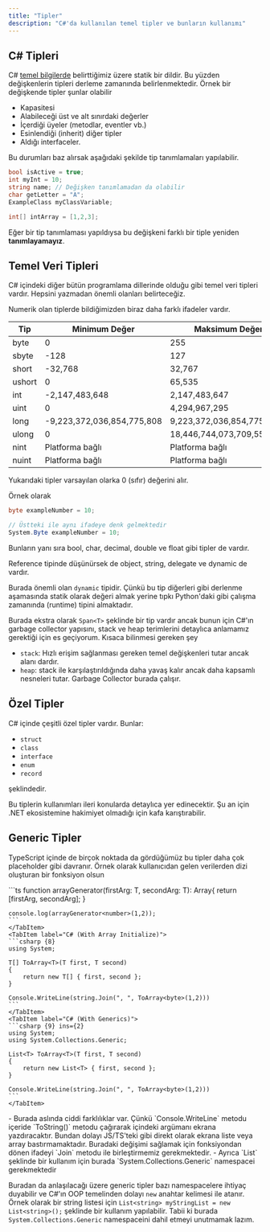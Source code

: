 ```yaml
---
title: "Tipler"
description: "C#'da kullanılan temel tipler ve bunların kullanımı"
---
```




## C# Tipleri

C# [temel bilgilerde](/wiki/dotnet/csharp/temel-bilgiler) belirttiğimiz üzere statik bir dildir. Bu yüzden değişkenlerin tipleri derleme zamanında belirlenmektedir. Örnek bir değişkende tipler şunlar olabilir

- Kapasitesi
- Alabileceği üst ve alt sınırdaki değerler
- İçerdiği üyeler (metodlar, eventler vb.)
- Esinlendiği (inherit) diğer tipler
- Aldığı interfaceler.

Bu durumları baz alırsak aşağıdaki şekilde tip tanımlamaları yapılabilir.

```csharp
bool isActive = true;
int myInt = 10;
string name; // Değişken tanımlamadan da olabilir
char getLetter = "A";
ExampleClass myClassVariable;

int[] intArray = [1,2,3];
```

Eğer bir tip tanımlaması yapıldıysa bu değişkeni farklı bir tiple yeniden **tanımlayamayız**.

## Temel Veri Tipleri

C# içindeki diğer bütün programlama dillerinde olduğu gibi temel veri tipleri vardır. Hepsini yazmadan önemli olanları belirteceğiz.


Numerik olan tiplerde bildiğimizden biraz daha farklı ifadeler vardır.

| Tip | Minimum Değer | Maksimum Değer | C# Karşılığı |
| ---- | -------------- | -------------- | ----------  |
| byte | 0 | 255 | System.Byte |
| sbyte | -128 | 127 | System.Sbyte |
| short | -32,768 | 32,767 | System.Int16 |
| ushort | 0 | 65,535 | System.UInt16 | 
| int | -2,147,483,648 | 2,147,483,647 | System.Int32 |
| uint | 0 | 4,294,967,295 | System.UInt32 | 
| long | -9,223,372,036,854,775,808 | 9,223,372,036,854,775,807 | System.Int64 |
| ulong | 0 | 18,446,744,073,709,551,615 | System.UInt64 |
| nint | Platforma bağlı | Platforma bağlı | System.IntPtr |
| nuint | Platforma bağlı | Platforma bağlı | System.UIntPtr |

Yukarıdaki tipler varsayılan olarka 0 (sıfır) değerini alır.

Örnek olarak

```csharp
byte exampleNumber = 10;

// Üstteki ile aynı ifadeye denk gelmektedir
System.Byte exampleNumber = 10;
```

Bunların yanı sıra bool, char, decimal, double ve float gibi tipler de vardır.

Reference tipinde düşünürsek de object, string, delegate ve dynamic de vardır.

Burada önemli olan `dynamic` tipidir. Çünkü bu tip diğerleri gibi derlenme aşamasında statik olarak değeri almak yerine tıpkı Python'daki gibi çalışma zamanında (runtime) tipini almaktadır.

Burada ekstra olarak `Span<T>` şeklinde bir tip vardır ancak bunun için C#'ın garbage collector yapısını, stack ve heap terimlerini detaylıca anlamamız gerektiği için es geçiyorum. Kısaca bilinmesi gereken şey

- `stack`: Hızlı erişim sağlanması gereken temel değişkenleri tutar ancak alanı dardır.
- `heap`: stack ile karşılaştırıldığında daha yavaş kalır ancak daha kapsamlı nesneleri tutar. Garbage Collector burada çalışır.

## Özel Tipler

C# içinde çeşitli özel tipler vardır. Bunlar:

- `struct`
- `class`
- `interface`
- `enum`
- `record`

şeklindedir.

Bu tiplerin kullanımları ileri konularda detaylıca yer edinecektir. Şu an için .NET ekosistemine hakimiyet olmadığı için kafa karıştırabilir.

## Generic Tipler

TypeScript içinde de birçok noktada da gördüğümüz bu tipler daha çok placeholder gibi davranır. Örnek olarak kullanıcıdan gelen verilerden dizi oluşturan bir fonksiyon olsun 


<Tabs>
    <TabItem label="TS">
    ```ts
    function arrayGenerator<T>(firstArg: T, secondArg: T): Array<T>{
        return [firstArg, secondArg];
    }

    console.log(arrayGenerator<number>(1,2));
    ```
    </TabItem>
    <TabItem label="C# (With Array Initialize)">
    ```csharp {8}
    using System; 

    T[] ToArray<T>(T first, T second)
    {
        return new T[] { first, second };
    }

    Console.WriteLine(string.Join(", ", ToArray<byte>(1,2)))
    ```
    </TabItem>
    <TabItem label="C# (With Generics)">
    ```csharp {9} ins={2}
    using System; 
    using System.Collections.Generic;

    List<T> ToArray<T>(T first, T second)
    {
        return new List<T> { first, second };
    }

    Console.WriteLine(string.Join(", ", ToArray<byte>(1,2)))
    ```
    </TabItem>
</Tabs>


<Aside type='danger' title='Önemli'>
- Burada aslında ciddi farklılıklar var. Çünkü `Console.WriteLine` metodu içeride `ToString()` metodu çağırarak içindeki argümanı ekrana yazdıracaktır. Bundan dolayı JS/TS'teki gibi direkt olarak ekrana liste veya array bastırmamaktadır. Buradaki değişimi sağlamak için fonksiyondan dönen ifadeyi `Join` metodu ile birleştirmemiz gerekmektedir.
- Ayrıca `List<T>` şeklinde bir kullanım için burada `System.Collections.Generic` namespacei gerekmektedir
</Aside>

Buradan da anlaşılacağı üzere generic tipler bazı namespacelere ihtiyaç duyabilir ve C#'ın OOP temelinden dolayı `new` anahtar kelimesi ile atanır. Örnek olarak bir string listesi için `List<string> myStringList = new List<string>();` şeklinde bir kullanım yapılabilir. Tabii ki burada `System.Collections.Generic` namespaceini dahil etmeyi unutmamak lazım.